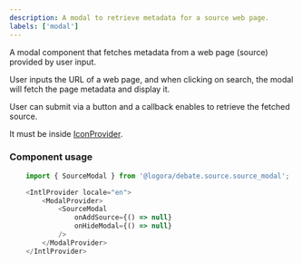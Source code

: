 ```yaml
---
description: A modal to retrieve metadata for a source web page.
labels: ['modal']
---
```


A modal component that fetches metadata from a web page (source) provided by user input.

User inputs the URL of a web page, and when clicking on search, the modal will fetch the page metadata and display it.

User can submit via a button and a callback enables to retrieve the fetched source.

It must be inside [IconProvider](https://bit.cloud/logora/debate/icons/icon_provider).

### Component usage

```js
    import { SourceModal } from '@logora/debate.source.source_modal';
```

```js
    <IntlProvider locale="en">
        <ModalProvider>
            <SourceModal 
                onAddSource={() => null}
                onHideModal={() => null}
            />
        </ModalProvider>
    </IntlProvider>
```
